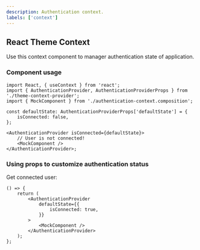 ---
description: Authentication context.
labels: ['context']
---


## React Theme Context

Use this context component to manager authentication state of application.

### Component usage

```tsx
import React, { useContext } from 'react';
import { AuthenticationProvider, AuthenticationProviderProps } from './theme-context-provider';
import { MockComponent } from './authentication-context.composition';

const defaultState: AuthenticationProviderProps['defaultState'] = {
    isConnected: false,
};

<AuthenticationProvider isConnected={defaultState}>
    // User is not connected!
    <MockComponent />
</AuthenticationProvider>;
```

### Using props to customize authentication status

Get connected user:

```tsx live
() => {
    return (
        <AuthenticationProvider
            defaultState={{
                isConnected: true,
            }}
        >
            <MockComponent />
        </AuthenticationProvider>
    );
};
```
